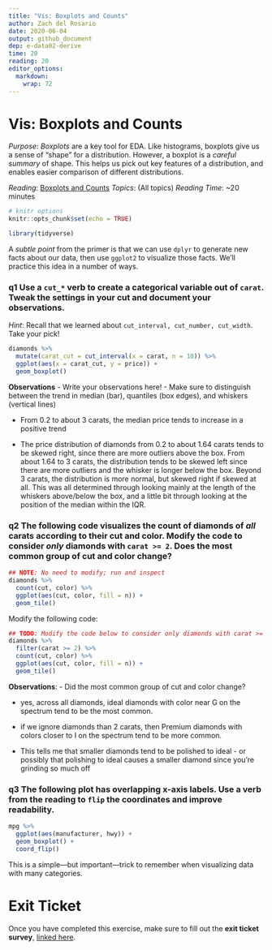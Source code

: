 ```yaml
---
title: "Vis: Boxplots and Counts"
author: Zach del Rosario
date: 2020-06-04
output: github_document
dep: e-data02-derive
time: 20
reading: 20
editor_options: 
  markdown: 
    wrap: 72
---
```


# Vis: Boxplots and Counts

*Purpose*: *Boxplots* are a key tool for EDA. Like histograms, boxplots
give us a sense of "shape" for a distribution. However, a boxplot is a
*careful summary* of shape. This helps us pick out key features of a
distribution, and enables easier comparison of different distributions.

*Reading*: [Boxplots and
Counts](https://rstudio.cloud/learn/primers/3.4) *Topics*: (All topics)
*Reading Time*: \~20 minutes

```r
# knitr options
knitr::opts_chunk$set(echo = TRUE)
```

```r
library(tidyverse)

```

A *subtle point* from the primer is that we can use `dplyr` to generate
new facts about our data, then use `ggplot2` to visualize those facts.
We'll practice this idea in a number of ways.

### **q1** Use a `cut_*` verb to create a categorical variable out of `carat`. Tweak the settings in your cut and document your observations.

*Hint*: Recall that we learned about
`cut_interval, cut_number, cut_width`. Take your pick!

```r
diamonds %>%
  mutate(carat_cut = cut_interval(x = carat, n = 10)) %>%
  ggplot(aes(x = carat_cut, y = price)) +
  geom_boxplot()
```

**Observations** - Write your observations here! - Make sure to
distinguish between the trend in median (bar), quantiles (box edges),
and whiskers (vertical lines)

-   From 0.2 to about 3 carats, the median price tends to increase in a
    positive trend

-   The price distribution of diamonds from 0.2 to about 1.64 carats
    tends to be skewed right, since there are more outliers above the
    box. From about 1.64 to 3 carats, the distribution tends to be
    skewed left since there are more outliers and the whisker is longer
    below the box. Beyond 3 carats, the distribution is more normal, but
    skewed right if skewed at all. This was all determined through
    looking mainly at the length of the whiskers above/below the box,
    and a little bit through looking at the position of the median
    within the IQR.

### **q2** The following code visualizes the count of diamonds of *all* carats according to their cut and color. Modify the code to consider *only* diamonds with `carat >= 2`. Does the most common group of cut and color change?

```r
## NOTE: No need to modify; run and inspect
diamonds %>%
  count(cut, color) %>%
  ggplot(aes(cut, color, fill = n)) +
  geom_tile()
```

Modify the following code:

```r
## TODO: Modify the code below to consider only diamonds with carat >= 2
diamonds %>%
  filter(carat >= 2) %>%
  count(cut, color) %>%
  ggplot(aes(cut, color, fill = n)) +
  geom_tile()
```

**Observations**: - Did the most common group of cut and color change?

-   yes, across all diamonds, ideal diamonds with color near G on the
    spectrum tend to be the most common.

-   if we ignore diamonds than 2 carats, then Premium diamonds with
    colors closer to I on the spectrum tend to be more common.

-   This tells me that smaller diamonds tend to be polished to ideal -
    or possibly that polishing to ideal causes a smaller diamond since
    you're grinding so much off

### **q3** The following plot has overlapping x-axis labels. Use a verb from the reading to `flip` the coordinates and improve readability.

```r
mpg %>%
  ggplot(aes(manufacturer, hwy)) +
  geom_boxplot() +
  coord_flip()
```

This is a simple---but important---trick to remember when visualizing
data with many categories.

<!-- include-exit-ticket -->

# Exit Ticket

<!-- -------------------------------------------------- -->

Once you have completed this exercise, make sure to fill out the **exit
ticket survey**, [linked
here](https://docs.google.com/forms/d/e/1FAIpQLSeuq2LFIwWcm05e8-JU84A3irdEL7JkXhMq5Xtoalib36LFHw/viewform?usp=pp_url&entry.693978880=e-vis03-boxplots-assignment.Rmd).
